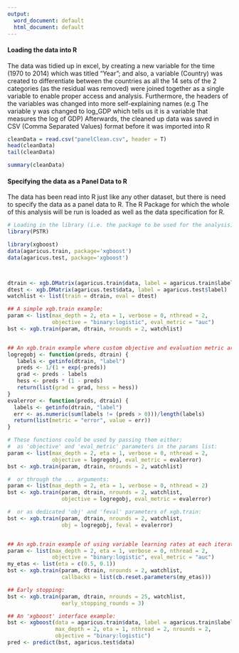 ```yaml
---
output:
  word_document: default
  html_document: default
---
```

#### Loading the data into R

The data was tidied up in excel, by creating a new variable for the time (1970 to 2014) which was titled "Year"; and also, a variable (Country) was created to differentiate between the countries as all the 14 sets of the 2 categories (as the residual was removed) were joined together as a single variable to enable proper access and analysis. Furthermore, the headers of the variables was changed into more self-explaining names (e.g The variable y was changed to log_GDP which tells us it is a variable that measures the log of GDP) Afterwards, the cleaned up data was saved in CSV (Comma Separated Values) format before it was imported into R

```r
cleanData = read.csv("panelClean.csv", header = T)
head(cleanData)
tail(cleanData)

summary(cleanData)
```


#### Specifying the data as a Panel Data to R

The data has been read into R just like any other dataset, but there is need to specify the data as a panel data to R. The R Package for which the whole of this analysis will be run is loaded as well as the data specification for R.

```r
# Loading in the library (i.e. the package to be used for the analysis)
library(PSTR)


```


```r
library(xgboost)
data(agaricus.train, package='xgboost')
data(agaricus.test, package='xgboost')



dtrain <- xgb.DMatrix(agaricus.train$data, label = agaricus.train$label)
dtest <- xgb.DMatrix(agaricus.test$data, label = agaricus.test$label)
watchlist <- list(train = dtrain, eval = dtest)

## A simple xgb.train example:
param <- list(max_depth = 2, eta = 1, verbose = 0, nthread = 2,
              objective = "binary:logistic", eval_metric = "auc")
bst <- xgb.train(param, dtrain, nrounds = 2, watchlist)


## An xgb.train example where custom objective and evaluation metric are used:
logregobj <- function(preds, dtrain) {
   labels <- getinfo(dtrain, "label")
   preds <- 1/(1 + exp(-preds))
   grad <- preds - labels
   hess <- preds * (1 - preds)
   return(list(grad = grad, hess = hess))
}
evalerror <- function(preds, dtrain) {
  labels <- getinfo(dtrain, "label")
  err <- as.numeric(sum(labels != (preds > 0)))/length(labels)
  return(list(metric = "error", value = err))
}

# These functions could be used by passing them either:
#  as 'objective' and 'eval_metric' parameters in the params list:
param <- list(max_depth = 2, eta = 1, verbose = 0, nthread = 2,
              objective = logregobj, eval_metric = evalerror)
bst <- xgb.train(param, dtrain, nrounds = 2, watchlist)

#  or through the ... arguments:
param <- list(max_depth = 2, eta = 1, verbose = 0, nthread = 2)
bst <- xgb.train(param, dtrain, nrounds = 2, watchlist,
                 objective = logregobj, eval_metric = evalerror)

#  or as dedicated 'obj' and 'feval' parameters of xgb.train:
bst <- xgb.train(param, dtrain, nrounds = 2, watchlist,
                 obj = logregobj, feval = evalerror)


## An xgb.train example of using variable learning rates at each iteration:
param <- list(max_depth = 2, eta = 1, verbose = 0, nthread = 2,
              objective = "binary:logistic", eval_metric = "auc")
my_etas <- list(eta = c(0.5, 0.1))
bst <- xgb.train(param, dtrain, nrounds = 2, watchlist,
                 callbacks = list(cb.reset.parameters(my_etas)))

## Early stopping:
bst <- xgb.train(param, dtrain, nrounds = 25, watchlist,
                 early_stopping_rounds = 3)

## An 'xgboost' interface example:
bst <- xgboost(data = agaricus.train$data, label = agaricus.train$label,
               max_depth = 2, eta = 1, nthread = 2, nrounds = 2,
               objective = "binary:logistic")
pred <- predict(bst, agaricus.test$data)


```









































































